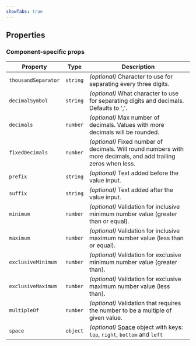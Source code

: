 ```yaml
---
showTabs: true
---
```



## Properties

<StandardProperties type="number" />

### Component-specific props

| Property            | Type     | Description                                                                                                     |
| ------------------- | -------- | --------------------------------------------------------------------------------------------------------------- |
| `thousandSeparator` | `string` | _(optional)_ Character to use for separating every three digits.                                                |
| `decimalSymbol`     | `string` | _(optional)_ What character to use for separating digits and decimals. Defaults to ','.                         |
| `decimals`          | `number` | _(optional)_ Max number of decimals. Values with more decimals will be rounded.                                 |
| `fixedDecimals`     | `number` | _(optional)_ Fixed number of decimals. Will round numbers with more decimals, and add trailing zeros when less. |
| `prefix`            | `string` | _(optional)_ Text added before the value input.                                                                 |
| `suffix`            | `string` | _(optional)_ Text added after the value input.                                                                  |
| `minimum`           | `number` | _(optional)_ Validation for inclusive minimum number value (greater than or equal).                             |
| `maximum`           | `number` | _(optional)_ Validation for inclusive maximum number value (less than or equal).                                |
| `exclusiveMinimum`  | `number` | _(optional)_ Validation for exclusive minimum number value (greater than).                                      |
| `exclusiveMaximum`  | `number` | _(optional)_ Validation for exclusive maximum number value (less than).                                         |
| `multipleOf`        | `number` | _(optional)_ Validation that requires the number to be a multiple of given value.                               |
| `space`             | `object` | _(optional)_ [Space](/uilib/components/space/properties) object with keys: `top`, `right`, `bottom` and `left`  |
